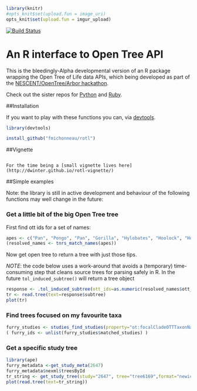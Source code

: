 ```r
library(knitr)
#opts_knit$set(upload.fun = image_uri)
opts_knit$set(upload.fun = imgur_upload)


```
[![Build Status](https://travis-ci.org/fmichonneau/rotl.svg)](https://travis-ci.org/fmichonneau/rotl.svg)

# An R interface to Open Tree API

This is the bleedingly-Alpha developmental version of an R package wrapping the
Open Tree of Life data APIs, which being developed as part of the
[NESCENT/OpenTree/Arbor
hackathon](http://blog.opentreeoflife.org/2014/06/11/apply-for-tree-for-all-a-hackathon-to-access-opentree-resources/).

Check out the sister repos for
[Python](https://github.com/OpenTreeOfLife/opentree-interfaces/tree/master/python)
and [Ruby](https://github.com/SpeciesFileGroup/bark). 

##Installation

If you want to play with these functions you can, via
[devtools](https://github.com/hadley/devtools).

```r
library(devtools)

install_github("fmichonneau/rotl")
```
##Vignette 

                                                                                                                                                
                                                                                                                                                For the time being a [small vignette lives here](http://dwinter.github.io/rotl-vignette/)  

##Simple examples

Note: the library is still in active development and behaviour of the following
functions may well change in the future:

### Get a little bit of the big Open Tree tree

First find ott ids for a set of names:

```r
apes <- c("Pan", "Pongo", "Pan", "Gorilla", "Hylobates", "Hoolock", "Homo")
(resolved_names <- tnrs_match_names(apes))
```
Now get open tree to return a tree with just those tips. 

*NOTE*: the code below uses a work-around that avoids a (temporary) time-consuming step that cleans source trees for parsing safely in R. In the future `tol_induced_subtree()` will return a tree object

```r
response <- .tol_induced_subtree(ott_ids=as.numeric(resolved_names$ott_id))
tr <- read.tree(text=response$subtree)
plot(tr)
```


### Find trees focused on my favourite taxa

```r
furry_studies <- studies_find_studies(property="ot:focalCladeOTTTaxonName", value="Mammalia")
( furry_ids <- unlist(furry_studies$matched_studies) )

```

### Get a specific study tree
```r
library(ape)
furry_metadata <-get_study_meta(2647)
furry_metadata$nexml$treesById
tr_string <- get_study_tree(study="2647", tree="tree6169",format="newick")
plot(read.tree(text=tr_string))
```
